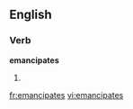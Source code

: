 
==English==

===Verb===
'''emancipates'''

# {{third-person singular of|[[emancipate]]}}

[[fr:emancipates]]
[[vi:emancipates]]